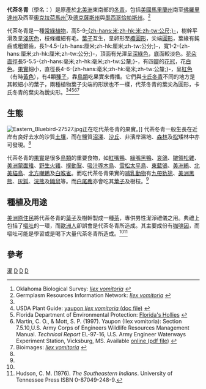 {{Speciesbox 
| taxon = Ilex vomitoria
| authority = [[威廉·阿衣通|Aiton]]
| image = Ilex vomitoria fws.jpg
}}
'''代茶冬青'''（學名：'''''{{lang|la|Ilex vomitoria}}'''''）是原產於[[北美洲|北美洲]]東南部的[[冬青|冬青]]，包括[[美國|美國]][[馬里蘭州|馬里蘭州]]南至[[佛羅里達州|佛羅里達州]]及西至[[奧克拉荷馬州|奧克拉荷馬州]]<ref name="OBS">Oklahoma Biological Survey: [http://www.biosurvey.ou.edu/shrub/ilvo.htm ''Ilex vomitoria''] {{Wayback|url=http://www.biosurvey.ou.edu/shrub/ilvo.htm |date=20081016153755 }}</ref>及[[德克薩斯州|德克薩斯州]]與[[墨西哥|墨西哥]][[恰帕斯州|恰帕斯州]]。<ref name="GRIN">Germplasm Resources Information Network: [http://www.ars-grin.gov/cgi-bin/npgs/html/taxon.pl?19791 ''Ilex vomitoria''] {{Wayback|url=http://www.ars-grin.gov/cgi-bin/npgs/html/taxon.pl?19791 |date=20110605084312 }}</ref>

代茶冬青是一種[[常綠植物|常綠植物]]，高5-9[[公尺|-{zh-hans:米;zh-hk:米;zh-tw:公尺;}-]]，樹幹平滑及呈[[淺灰色|淺灰色]]，枝條纖細有毛。[[葉子|葉子]]互生，呈卵形至[[橢圓形|橢圓形]]，尖端[[圓形|圓形]]，葉緣有鈍齒或粗鋸齒，長1-4.5-{zh-hans:厘米;zh-hk:厘米;zh-tw:公分;}-，寬1-2-{zh-hans:厘米;zh-hk:厘米;zh-tw:公分;}-，頂面有光澤呈[[深綠色|深綠色]]，底面較淡色。[[花朵|花朵]][[直徑|直徑]]長5-5.5-{zh-hans:毫米;zh-hk:毫米;zh-tw:公釐;}-，有四[[花瓣|瓣]]的[[花冠|花冠]]，花[[白色|白色]]。[[果實|果實]]細小，直徑長4-6-{zh-hans:毫米;zh-hk:毫米;zh-tw:公釐;}-，呈[[紅色|紅色]]（有時[[黃色|黃色]]），有4顆[[種子|種子]]，靠[[鳥類|鳥類]]吃果實來傳播。它們與[[卡氏冬青|卡氏冬青]]不同的地方是其較細小的葉子，兩種植物葉子尖端的形狀也不一樣，代茶冬青的葉尖為圓形，卡氏冬青的葉尖為銳尖形。<ref name="OBS" /><ref name="USDA">USDA Plant Guide: [http://www.plants.usda.gov/plantguide/doc/cs_ilvo.doc yaupon ''Ilex vomitoria'' (doc file)] {{Wayback|url=http://www.plants.usda.gov/plantguide/doc/cs_ilvo.doc |date=20161221102555 }}</ref><ref name=fdep>Florida Department of Environmental Protection: [http://www.dep.state.fl.us/water/wetlands/delineation/featuredplants/ilex.htm Florida's Hollies] {{Wayback|url=http://www.dep.state.fl.us/water/wetlands/delineation/featuredplants/ilex.htm |date=20100209040653 }}</ref><ref name="USMil">Martin, C. O., & Mott, S. P. (1997). Yaupon (Ilex vomitoria): Section 7.5.10,U.S. Army Corps of Engineers Wildlife Resources Management Manual. ''Technical Report'' EL-97-16, U.S. Army Engineer Waterways Experiment Station, Vicksburg, MS. Available [http://el.erdc.usace.army.mil/elpubs/pdf/trel97-16.pdf online (pdf file)] {{Wayback|url=http://el.erdc.usace.army.mil/elpubs/pdf/trel97-16.pdf |date=20070611133820 }}</ref><ref name=bioimages>Bioimages: [http://www.cas.vanderbilt.edu/bioimages/species/ilvo.htm ''Ilex vomitoria''] {{Wayback|url=http://www.cas.vanderbilt.edu/bioimages/species/ilvo.htm |date=20080720111825 }}</ref>

==生態==
[[File:Eastern_Bluebird-27527.jpg|thumb]]正在吃代茶冬青的果實。]]
代茶冬青一般生長在近岸有良好去水的沙質[[土壤|土壤]]，而在鹽質[[沼澤|沼澤]]、[[沙丘|沙丘]]、非濱岸濕地、[[森林|森林]]及[[松|松]]矮林中亦可發現。<ref name="USDA" />

代茶冬青的[[果實|果實]]是很多[[鳥類|鳥類]]的重要食物，如[[紅嘴鴨|紅嘴鴨]]、[[綠嘴黑鴨|綠嘴黑鴨]]、[[哀鴿|哀鴿]]、[[皺領松雞|皺領松雞]]、[[美洲蒙面雉|美洲蒙面雉]]、[[野生火雞|野生火雞]]、[[撲動鴷|撲動鴷]]、[[吸汁啄木鳥|吸汁啄木鳥]]、[[雪松太平鳥|雪松太平鳥]]、[[東藍鴝|東藍鴝]]、[[美洲鶇|美洲鶇]]、[[北美貓鳥|北美貓鳥]]、[[北方嘲鶇|北方嘲鶇]]及[[白喉雀|白喉雀]]。而吃代茶冬青果實的[[哺乳動物|哺乳動物]]有[[九帶犰狳|九帶犰狳]]、[[美洲黑熊|美洲黑熊]]、[[灰狐|灰狐]]、[[浣熊|浣熊]]及[[鼬鼠|鼬鼠]]等。而[[白尾鹿|白尾鹿]]亦會吃其[[葉子|葉子]]及樹枝。<ref name="USDA" />

==種植及用途==
[[美洲原住民|美洲原住民]]將代茶冬青的[[葉子|葉子]]及樹幹製成一種[[茶|茶]]，專供男性潔淨禮儀之用。典禮上包括了[[嘔吐|嘔吐]]的一環，而[[歐洲人|歐洲人]]卻誤會是代茶冬青所造成。其主要成份有[[咖啡因|咖啡因]]，而嘔吐可能是學習或是喝下大量代茶冬青所造成。<ref name="USDA" /><ref name="Hudson">Hudson, C. M. (1976). ''The Southeastern Indians''. University of Tennessee Press ISBN 0-87049-248-9.</ref>

==參考==
{{reflist}}
{{Taxonbar|from=Q1010694}}

[[Category:藥用植物|灌]]
[[Category:冬青属|D]]
[[Category:西方飲料|D]]
[[Category:1789年描述的植物|D]]